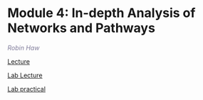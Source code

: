 #  Module 4: In-depth Analysis of Networks and Pathways  

  *<font color="#827e9c">Robin Haw</font>*
  
  [Lecture](./lectures/Pathways_2020_lecture_Module_4_Robin.pdf)   
  
  [Lab Lecture](./lectures/Pathways_2020_Module_4_Lab_Robin.pdf)
  
  [Lab practical](#reactome_lab)

